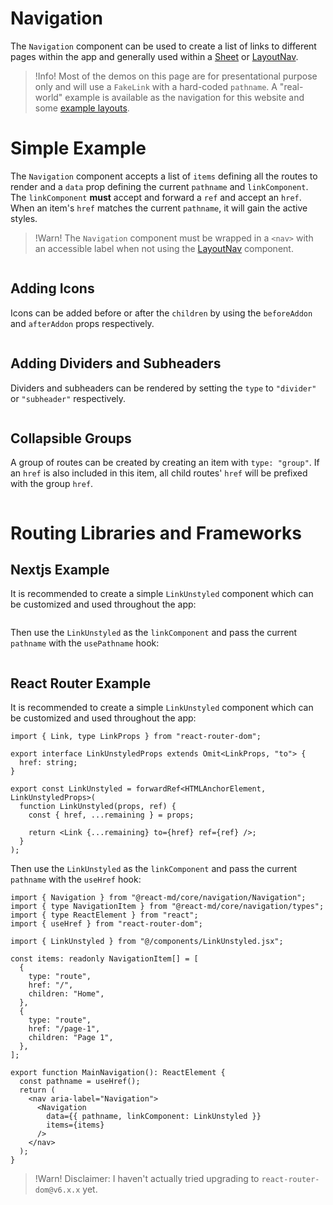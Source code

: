 # Navigation

The `Navigation` component can be used to create a list of links to different
pages within the app and generally used within a [Sheet](./sheet) or
[LayoutNav](./layout-nav).

> !Info! Most of the demos on this page are for presentational purpose only and
> will use a `FakeLink` with a hard-coded `pathname`. A "real-world" example is
> available as the navigation for this website and some [example layouts](/layout-example/temporary).

# Simple Example

The `Navigation` component accepts a list of `items` defining all the routes to
render and a `data` prop defining the current `pathname` and `linkComponent`.
The `linkComponent` **must** accept and forward a `ref` and accept an `href`.
When an item's `href` matches the current `pathname`, it will gain the active
styles.

> !Warn! The `Navigation` component must be wrapped in a `<nav>` with an
> accessible label when not using the [LayoutNav](./layout-nav) component.

```demo source="./SimpleExample.tsx"

```

## Adding Icons

Icons can be added before or after the `children` by using the `beforeAddon` and
`afterAddon` props respectively.

```demo source="./AddingIconsExample.tsx"

```

## Adding Dividers and Subheaders

Dividers and subheaders can be rendered by setting the `type` to `"divider"` or
`"subheader"` respectively.

```demo source="./AddingDividersAndSubheadersExample.tsx"

```

## Collapsible Groups

A group of routes can be created by creating an item with `type: "group"`. If an
`href` is also included in this item, all child routes' `href` will be prefixed
with the group `href`.

```demo source="./CollapsibleGroupsExample.tsx"

```

# Routing Libraries and Frameworks

## Nextjs Example

It is recommended to create a simple `LinkUnstyled` component which can be
customized and used throughout the app:

```import source="@/components/LinkUnstyled.tsx" fileName="src/components/LinkUnstyled.tsx"

```

Then use the `LinkUnstyled` as the `linkComponent` and pass the current
`pathname` with the `usePathname` hook:

```import source="./NextjsExample.tsx" fileName="src/components/Navigation.tsx"

```

## React Router Example

It is recommended to create a simple `LinkUnstyled` component which can be
customized and used throughout the app:

```tsx
import { Link, type LinkProps } from "react-router-dom";

export interface LinkUnstyledProps extends Omit<LinkProps, "to"> {
  href: string;
}

export const LinkUnstyled = forwardRef<HTMLAnchorElement, LinkUnstyledProps>(
  function LinkUnstyled(props, ref) {
    const { href, ...remaining } = props;

    return <Link {...remaining} to={href} ref={ref} />;
  }
);
```

Then use the `LinkUnstyled` as the `linkComponent` and pass the current
`pathname` with the `useHref` hook:

```tsx
import { Navigation } from "@react-md/core/navigation/Navigation";
import { type NavigationItem } from "@react-md/core/navigation/types";
import { type ReactElement } from "react";
import { useHref } from "react-router-dom";

import { LinkUnstyled } from "@/components/LinkUnstyled.jsx";

const items: readonly NavigationItem[] = [
  {
    type: "route",
    href: "/",
    children: "Home",
  },
  {
    type: "route",
    href: "/page-1",
    children: "Page 1",
  },
];

export function MainNavigation(): ReactElement {
  const pathname = useHref();
  return (
    <nav aria-label="Navigation">
      <Navigation
        data={{ pathname, linkComponent: LinkUnstyled }}
        items={items}
      />
    </nav>
  );
}
```

> !Warn! Disclaimer: I haven't actually tried upgrading to `react-router-dom@v6.x.x` yet.
